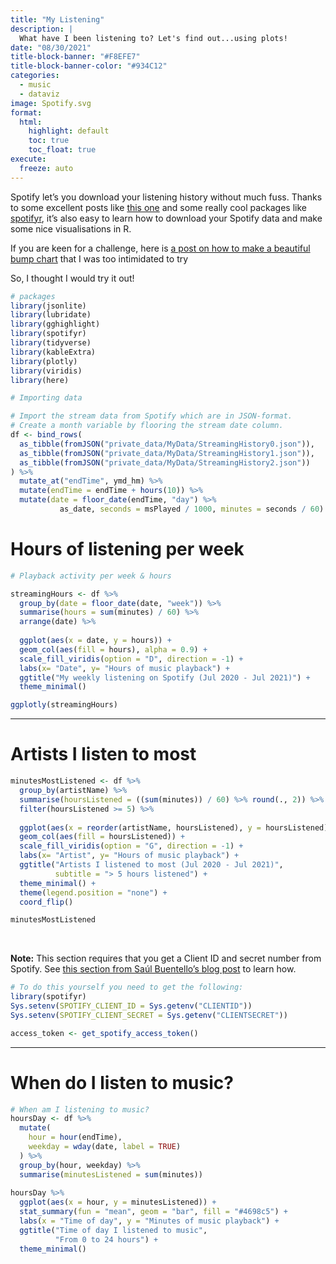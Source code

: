 ```yaml
---
title: "My Listening"
description: |
  What have I been listening to? Let's find out...using plots!
date: "08/30/2021"
title-block-banner: "#F8EFE7"
title-block-banner-color: "#934C12"
categories:
  - music
  - dataviz
image: Spotify.svg
format:
  html:
    highlight: default
    toc: true
    toc_float: true
execute:
  freeze: auto
---
```


Spotify let's you download your listening history without much fuss. Thanks to some excellent posts like [this one](https://towardsdatascience.com/explore-your-activity-on-spotify-with-r-and-spotifyr-how-to-analyze-and-visualize-your-stream-dee41cb63526) and some really cool packages like [spotifyr](https://github.com/charlie86/spotifyr), it's also easy to learn how to download your Spotify data and make some nice visualisations in R. 

<aside>
If you are keen for a challenge, here is [a post on how to make a beautiful bump chart](https://github-wiki-see.page/m/davidsjoberg/ggbump/wiki/My-year-on-Spotify) that I was too intimidated to try
</aside>

So, I thought I would try it out!


```r
# packages
library(jsonlite)
library(lubridate)
library(gghighlight)
library(spotifyr)
library(tidyverse)
library(kableExtra)
library(plotly)
library(viridis)
library(here)
```


```r
# Importing data

# Import the stream data from Spotify which are in JSON-format.
# Create a month variable by flooring the stream date column.
df <- bind_rows(
  as_tibble(fromJSON("private_data/MyData/StreamingHistory0.json")),
  as_tibble(fromJSON("private_data/MyData/StreamingHistory1.json")),
  as_tibble(fromJSON("private_data/MyData/StreamingHistory2.json"))
) %>% 
  mutate_at("endTime", ymd_hm) %>% 
  mutate(endTime = endTime + hours(10)) %>% 
  mutate(date = floor_date(endTime, "day") %>% 
           as_date, seconds = msPlayed / 1000, minutes = seconds / 60)
```


# Hours of listening per week

```r
# Playback activity per week & hours

streamingHours <- df %>% 
  group_by(date = floor_date(date, "week")) %>%
  summarise(hours = sum(minutes) / 60) %>% 
  arrange(date) %>%
  
  ggplot(aes(x = date, y = hours)) + 
  geom_col(aes(fill = hours), alpha = 0.9) +
  scale_fill_viridis(option = "D", direction = -1) + 
  labs(x= "Date", y= "Hours of music playback") + 
  ggtitle("My weekly listening on Spotify (Jul 2020 - Jul 2021)") + 
  theme_minimal()

ggplotly(streamingHours)
```

***

# Artists I listen to most

```r
minutesMostListened <- df %>% 
  group_by(artistName) %>% 
  summarise(hoursListened = ((sum(minutes)) / 60) %>% round(., 2)) %>% 
  filter(hoursListened >= 5) %>%
  
  ggplot(aes(x = reorder(artistName, hoursListened), y = hoursListened)) + 
  geom_col(aes(fill = hoursListened)) +
  scale_fill_viridis(option = "G", direction = -1) + 
  labs(x= "Artist", y= "Hours of music playback") + 
  ggtitle("Artists I listened to most (Jul 2020 - Jul 2021)", 
          subtitle = "> 5 hours listened") +
  theme_minimal() +
  theme(legend.position = "none") +
  coord_flip()

minutesMostListened
```

<br>

**Note:** This section requires that you get a Client ID and secret number from Spotify. See [this section from Saúl Buentello's blog post](https://towardsdatascience.com/explore-your-activity-on-spotify-with-r-and-spotifyr-how-to-analyze-and-visualize-your-stream-dee41cb63526#:~:text=The%20first%20thing%20you%20have%20to%20do,same%20credentials%20as%20with%20your%20Spotify%20account.) to learn how.

```r
# To do this yourself you need to get the following:
library(spotifyr)
Sys.setenv(SPOTIFY_CLIENT_ID = Sys.getenv("CLIENTID"))
Sys.setenv(SPOTIFY_CLIENT_SECRET = Sys.getenv("CLIENTSECRET"))

access_token <- get_spotify_access_token()
``` 

***

# When do I listen to music?

```r
# When am I listening to music?
hoursDay <- df %>% 
  mutate(
    hour = hour(endTime),
    weekday = wday(date, label = TRUE)
  ) %>%
  group_by(hour, weekday) %>% 
  summarise(minutesListened = sum(minutes))
  
hoursDay %>% 
  ggplot(aes(x = hour, y = minutesListened)) + 
  stat_summary(fun = "mean", geom = "bar", fill = "#4698c5") +
  labs(x = "Time of day", y = "Minutes of music playback") + 
  ggtitle("Time of day I listened to music", 
          "From 0 to 24 hours") + 
  theme_minimal()
```

